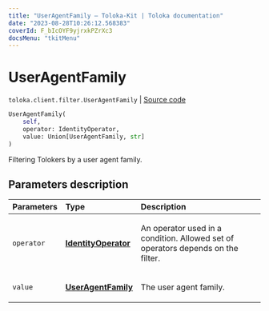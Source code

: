 ```yaml
---
title: "UserAgentFamily — Toloka-Kit | Toloka documentation"
date: "2023-08-28T10:26:12.568383"
coverId: F_bIcOYF9yjrxkPZrXc3
docsMenu: "tkitMenu"
---
```


# UserAgentFamily

`toloka.client.filter.UserAgentFamily` | [Source code](https://github.com/Toloka/toloka-kit/blob/v1.2.1/src/client/filter.py#L680)

```python
UserAgentFamily(
    self,
    operator: IdentityOperator,
    value: Union[UserAgentFamily, str]
)
```

Filtering Tolokers by a user agent family.

## Parameters description

| Parameters | Type | Description |
| :----------| :----| :-----------|
`operator`|**[IdentityOperator](/docs/toloka-kit/reference/toloka.client.primitives.operators.IdentityOperator)**|<p>An operator used in a condition. Allowed set of operators depends on the filter.</p>
`value`|**[UserAgentFamily](/docs/toloka-kit/reference/toloka.client.filter.UserAgentFamily.UserAgentFamily)**|<p>The user agent family.</p>